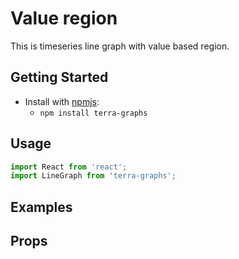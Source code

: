 
# Value region

This is timeseries line graph with value based region.

## Getting Started

- Install with [npmjs](https://www.npmjs.com):
  - `npm install terra-graphs`

## Usage

```jsx
import React from 'react';
import LineGraph from 'terra-graphs';
```
## Examples
<LineGraph />

## Props
<PropsTable />